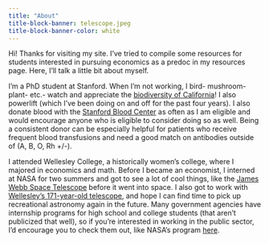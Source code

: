 ```yaml
---
title: "About"
title-block-banner: telescope.jpeg
title-block-banner-color: white
---
```

Hi! Thanks for visiting my site. I've tried to compile some resources for students interested in pursuing economics as a predoc in my resources page. Here, I'll talk a little bit about myself. 

I'm a PhD student at Stanford. When I'm not working, I bird- mushroom- plant- etc.- watch and appreciate the [biodiversity of California](https://www.cepf.net/our-work/biodiversity-hotspots/california-floristic-province)! I also powerlift (which I've been doing on and off for the past four years). 
I also donate blood with the [Stanford Blood Center](https://sbcdonor.org/donor/schedules/zip) as often as I am eligible and would encourage anyone who is eligible to consider doing so as well. 
Being a consistent donor can be especially helpful for patients who receive frequent blood transfusions and need a good match on antibodies outside of (A, B, O, Rh +/-). 

I attended Wellesley College, a historically women's college, where I majored in economics and math.
Before I became an economist, I interned at NASA for two summers and got to see a lot of cool things, like the [James Webb Space Telescope](https://www.jwst.nasa.gov/) before it went into space.
I also got to work with [Wellesley's 171-year-old telescope](https://www.wellesley.edu/astronomy/whitin/fitzclark), and hope I can find time to pick up recreational astronomy again in the future.
Many government agencies have internship programs for high school and college students (that aren't publicized that well), so if you're interested in working in the public sector, I'd encourage you to check them out, like NASA's program [here](https://www.nasa.gov/learning-resources/internship-programs/).